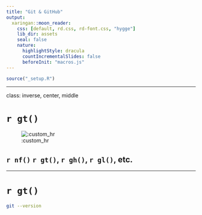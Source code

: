 ```yaml
---
title: "Git & GitHub"
output:
  xaringan::moon_reader:
    css: [default, rd.css, rd-font.css, "hygge"]
    lib_dir: assets
    seal: false
    nature:
      highlightStyle: dracula
      countIncrementalSlides: false
      beforeInit: "macros.js"
---
```



```r
source("_setup.R")
```




---

class: inverse, center, middle

# `r gt()`

![:custom_hr]()

##  `r nf()` `r gt()`, `r gh()`, `r gl()`, etc.




---
# `r gt()`


```bash
git --version
```


<!-- ---

https://rdatatoolbox.github.io/instructions.html

==> ask what OS do they use 
==> ask if they are confortable with command line tools  
==> ask if they are using Rstudio or other IDE 


==> git grep

# Install git 

les concepts 


## command line or not..

## at first git may not be easy it is a very strong tool but need to understand how it works, not in details but in some depths


Un important changement pour pas mal de developement 

## 

https://desktop.github.com/

https://www.gitkraken.com/


`git version`

`git status -s`


`git init`


`git add`

`git commit`


git + webservice is not a cloud substitue 

avoid large file there are alternative options 


## Build as history


## Work on history

## Manipulate the last commit 


## Branch 


# GitHub

https://github.blog/2021-11-16-the-2021-state-of-the-octoverse/


https://towardsdatascience.com/githubs-path-to-128m-public-repositories-f6f656ab56b1

https://github.blog/2018-11-08-100m-repos/

https://www.upguard.com/blog/bitbucket-vs-github

https://en.wikipedia.org/wiki/Timeline_of_GitHub




https://octoverse.github.com/#lets-look-back-at-the-code-and-communities-built-on-git-hub-this-year

`git checkout`


`git checkout -b`

`git switch -c`

`git switch` (2.23)

## 


### Best practices 

PPP 

PR 


###


## Rewrite the history


`git rebase`




## Adance gh gh cli 


https://happygitwithr.com/ -->
